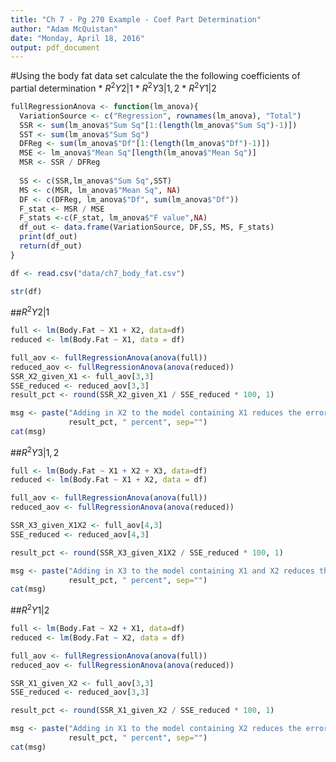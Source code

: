 ```yaml
---
title: "Ch 7 - Pg 270 Example - Coef Part Determination"
author: "Adam McQuistan"
date: "Monday, April 18, 2016"
output: pdf_document
---
```


#Using the body fat data set calculate the the following coefficients of partial determination
* $R^{2} Y 2 | 1$
* $R^{2} Y 3 | 1,2$
* $R^{2} Y 1 | 2$


```r
fullRegressionAnova <- function(lm_anova){
  VariationSource <- c("Regression", rownames(lm_anova), "Total")
  SSR <- sum(lm_anova$"Sum Sq"[1:(length(lm_anova$"Sum Sq")-1)])
  SST <- sum(lm_anova$"Sum Sq")
  DFReg <- sum(lm_anova$"Df"[1:(length(lm_anova$"Df")-1)])
  MSE <- lm_anova$"Mean Sq"[length(lm_anova$"Mean Sq")]
  MSR <- SSR / DFReg  
  
  SS <- c(SSR,lm_anova$"Sum Sq",SST)
  MS <- c(MSR, lm_anova$"Mean Sq", NA)
  DF <- c(DFReg, lm_anova$"Df", sum(lm_anova$"Df"))
  F_stat <- MSR / MSE
  F_stats <-c(F_stat, lm_anova$"F value",NA)
  df_out <- data.frame(VariationSource, DF,SS, MS, F_stats)
  print(df_out)
  return(df_out)
}

df <- read.csv("data/ch7_body_fat.csv")

str(df)
```



##$R^{2} Y 2 | 1$

```r
full <- lm(Body.Fat ~ X1 + X2, data=df)
reduced <- lm(Body.Fat ~ X1, data = df) 

full_aov <- fullRegressionAnova(anova(full))
reduced_aov <- fullRegressionAnova(anova(reduced))
SSR_X2_given_X1 <- full_aov[3,3]
SSE_reduced <- reduced_aov[3,3]
result_pct <- round(SSR_X2_given_X1 / SSE_reduced * 100, 1)

msg <- paste("Adding in X2 to the model containing X1 reduces the error sum of squares by ", 
             result_pct, " percent", sep="")
cat(msg)
```

##$R^{2} Y 3 | 1,2$


```r
full <- lm(Body.Fat ~ X1 + X2 + X3, data=df)
reduced <- lm(Body.Fat ~ X1 + X2, data = df) 

full_aov <- fullRegressionAnova(anova(full))
reduced_aov <- fullRegressionAnova(anova(reduced))

SSR_X3_given_X1X2 <- full_aov[4,3]
SSE_reduced <- reduced_aov[4,3]

result_pct <- round(SSR_X3_given_X1X2 / SSE_reduced * 100, 1)

msg <- paste("Adding in X3 to the model containing X1 and X2 reduces the error sum of squares by ", 
             result_pct, " percent", sep="")
cat(msg)
```


##$R^{2} Y 1 | 2$

```r
full <- lm(Body.Fat ~ X2 + X1, data=df)
reduced <- lm(Body.Fat ~ X2, data = df) 

full_aov <- fullRegressionAnova(anova(full))
reduced_aov <- fullRegressionAnova(anova(reduced))

SSR_X1_given_X2 <- full_aov[3,3]
SSE_reduced <- reduced_aov[3,3]

result_pct <- round(SSR_X1_given_X2 / SSE_reduced * 100, 1)

msg <- paste("Adding in X1 to the model containing X2 reduces the error sum of squares by ", 
             result_pct, " percent", sep="")
cat(msg)

```